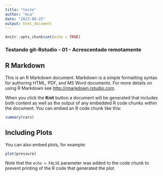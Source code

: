 ```yaml
---
title: "teste"
author: "mca"
date: "2023-08-25"
output: html_document
---
```


```r
knitr::opts_chunk$set(echo = TRUE)
```

### Testando git-Rstudio - 01 - Acrescentado remotamente

## R Markdown

This is an R Markdown document. Markdown is a simple formatting syntax for authoring HTML, PDF, and MS Word documents. For more details on using R Markdown see <http://rmarkdown.rstudio.com>.

When you click the **Knit** button a document will be generated that includes both content as well as the output of any embedded R code chunks within the document. You can embed an R code chunk like this:

```r
summary(cars)
```

## Including Plots

You can also embed plots, for example:

```r
plot(pressure)
```

Note that the `echo = FALSE` parameter was added to the code chunk to prevent printing of the R code that generated the plot.
